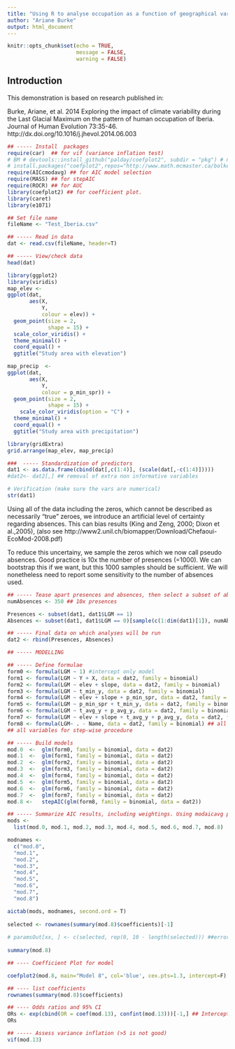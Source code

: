 ```yaml
---
title: "Using R to analyse occupation as a function of geographical variables using logistic regression."
author: "Ariane Burke"
output: html_document
---
```


```r
knitr::opts_chunk$set(echo = TRUE,
                      message = FALSE,
                      warning = FALSE)
```

## Introduction

This demonstration is based on research published in:

Burke, Ariane, et al. 2014	Exploring the impact of climate variability during the Last Glacial Maximum on the pattern of human occupation of Iberia. Journal of Human Evolution 73:35-46. http://dx.doi.org/10.1016/j.jhevol.2014.06.003

```r
## ----- Install  packages 
require(car)  ## for vif (variance inflation test)
# BM # devtools::install_github("palday/coefplot2", subdir = "pkg") # not on CRAN
# install.packages("coefplot2",repos="http://www.math.mcmaster.ca/bolker/R",     type="source")
require(AICcmodavg) ## for AIC model selection
require(MASS) ## for stepAIC
require(ROCR) ## for AUC
library(coefplot2) ## for coefficient plot.
library(caret)
library(e1071)
```


```r
## Set file name
fileName <- "Test_Iberia.csv"

## ----- Read in data
dat <- read.csv(fileName, header=T) 

## ----- View/check data
head(dat)

library(ggplot2)
library(viridis)
map_elev <- 
ggplot(dat, 
       aes(X, 
           Y,
           colour = elev)) +
  geom_point(size = 2,
             shape = 15) +
  scale_color_viridis() +
  theme_minimal() + 
  coord_equal() +
  ggtitle("Study area with elevation")

map_precip  <- 
ggplot(dat, 
       aes(X, 
           Y,
           colour = p_min_spr)) +
  geom_point(size = 2,
             shape = 15) +
    scale_color_viridis(option = "C") +
  theme_minimal() + 
  coord_equal() +
  ggtitle("Study area with precipitation")

library(gridExtra)
grid.arrange(map_elev, map_precip)
```


```r
###  ----- Standardization of predictors
dat1 <- as.data.frame(cbind(dat[,c(1:4)], (scale(dat[,-c(1:4)]))))
#dat2<- dat2[,] ## removal of extra non informative variables

# Verification (make sure the vars are numerical)
str(dat1)
```

Using all of the data including the zeros, which cannot be described as necessarily "true" zeroes, we introduce an artificial level of certainty regarding absences. This can bias results (King and Zeng, 2000; Dixon et al.,2005), (also see http://www2.unil.ch/biomapper/Download/Chefaoui-EcoMod-2008.pdf)

To reduce this uncertainy, we sample the zeros which we now call pseudo absences. Good practice is 10x the number of presences (=1000). We can bootstrap this if we want, but this 1000 samples should be sufficient. We will nonetheless need to report some sensitivity to the number of absences used. 

```r
## ----- Tease apart presences and absences, then select a subset of absences - recombine presences (all) and absences (sample)
numAbsences <- 350 ## 10x presences

Presences <- subset(dat1, dat1$LGM == 1)
Absences <- subset(dat1, dat1$LGM == 0)[sample(c(1:dim(dat1)[1]), numAbsences),]

## ----- Final data on which analyses will be run
dat2 <- rbind(Presences, Absences)
```

```r
## ----- MODELLING

## ----- Define formulae
form0 <- formula(LGM ~ 1) #intercept only model
form1 <- formula(LGM ~ Y + X, data = dat2, family = binomial)
form2 <- formula(LGM ~ elev + slope, data = dat2, family = binomial)
form3 <- formula(LGM ~ t_min_y, data = dat2, family = binomial)
form4 <- formula(LGM ~ elev + slope + p_min_spr, data = dat2, family = binomial)
form5 <- formula(LGM ~ p_min_spr + t_min_y, data = dat2, family = binomial)
form6 <- formula(LGM ~ t_avg_y + p_avg_y, data = dat2, family = binomial)
form7 <- formula(LGM ~ elev + slope + t_avg_y + p_avg_y, data = dat2, family = binomial)
form8 <- formula(LGM~ . - Name, data = dat2, family = binomial) ## all variables for step-wise procedure
## all variables for step-wise procedure
```


```r
## ----- Build models
mod.0  <-  glm(form0, family = binomial, data = dat2)
mod.1  <-  glm(form1, family = binomial, data = dat2)
mod.2  <-  glm(form2, family = binomial, data = dat2)
mod.3  <-  glm(form3, family = binomial, data = dat2)
mod.4  <-  glm(form4, family = binomial, data = dat2)
mod.5  <-  glm(form5, family = binomial, data = dat2)
mod.6  <-  glm(form6, family = binomial, data = dat2)
mod.7  <-  glm(form7, family = binomial, data = dat2)
mod.8 <-   stepAIC(glm(form8, family = binomial, data = dat2))
```




```r
## ----- Summarize AIC results, including weightings. Using modaicavg package.
mods <-
  list(mod.0, mod.1, mod.2, mod.3, mod.4, mod.5, mod.6, mod.7, mod.8)

modnames <-
  c("mod.0",
  "mod.1",
  "mod.2",
  "mod.3",
  "mod.4",
  "mod.5",
  "mod.6",
  "mod.7",
  "mod.8")

aictab(mods, modnames, second.ord = T)
  
selected <- rownames(summary(mod.8)$coefficients)[-1]
  
# paramsOut[xx, ] <- c(selected, rep(0, 10 - length(selected))) ##error here
  
summary(mod.8)
```

```r
## ---- Coefficient Plot for model 

coefplot2(mod.8, main="Model 8", col='blue', cex.pts=1.3, intercept=F)

## ---- list coefficients
rownames(summary(mod.8)$coefficients)
```

```r
## ---- Odds ratios and 95% CI
ORs <- exp(cbind(OR = coef(mod.13), confint(mod.13)))[-1,] ## Intercept OR shouldn't be interpreted.
ORs

## ----- Assess variance inflation (>5 is not good) 
vif(mod.13)

```

